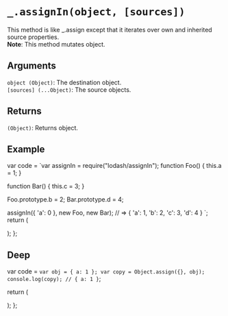 # `_.assignIn(object, [sources])`

This method is like _.assign except that it iterates over own and inherited source properties.  
**Note**: This method mutates object.

## Arguments

`object (Object)`: The destination object.  
`[sources] (...Object)`: The source objects. 

## Returns

`(Object)`: Returns object.

## Example


  var code = `var assignIn = require("lodash/assignIn");
function Foo() {
  this.a = 1;
}
 
function Bar() {
  this.c = 3;
}
 
Foo.prototype.b = 2;
Bar.prototype.d = 4;
 
assignIn({ 'a': 0 }, new Foo, new Bar);
// => { 'a': 1, 'b': 2, 'c': 3, 'd': 4 }
`;
  return (
    <div>
      <Embed source={code} />
    </div>
  );
};

<Demo />

## Deep

  var code = `
var obj = { a: 1 };
var copy = Object.assign({}, obj);
console.log(copy); // { a: 1 }
`;

return (

<div>
  <Embed source={code} />
</div>
); 
};

<DeepDemo />
